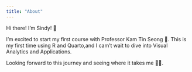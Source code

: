 ```yaml
---
title: "About"
---
```


Hi there! I'm Sindy! 👋

I'm excited to start my first course with Professor Kam Tin Seong 🎉.
This is my first time using R and Quarto️,and I cam't wait to dive into Visual Analytics and Applications.

Looking forward to this journey and seeing where it takes me 🌈🌟.
